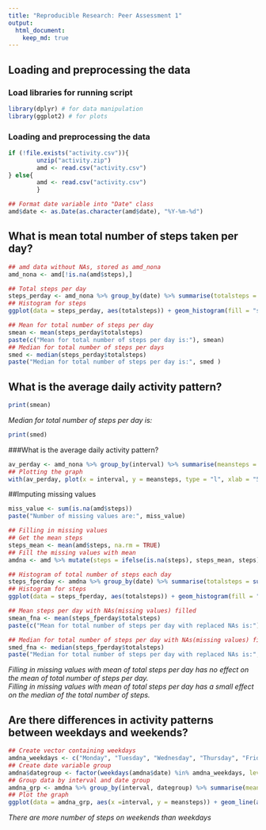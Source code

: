 ```yaml
---
title: "Reproducible Research: Peer Assessment 1"
output: 
  html_document:
    keep_md: true
---
```



## Loading and preprocessing the data  
### Load libraries for running script
```r
library(dplyr) # for data manipulation
library(ggplot2) # for plots
```

### Loading and preprocessing the data
```r
if (!file.exists("activity.csv")){
        unzip("activity.zip")
        amd <- read.csv("activity.csv")
} else{
        amd <- read.csv("activity.csv")
        }

## Format date variable into "Date" class
amd$date <- as.Date(as.character(amd$date), "%Y-%m-%d")
```


## What is mean total number of steps taken per day?
```r
## amd data without NAs, stored as amd_nona
amd_nona <- amd[!is.na(amd$steps),]

## Total steps per day
steps_perday <- amd_nona %>% group_by(date) %>% summarise(totalsteps = sum(steps))
## Histogram for steps
ggplot(data = steps_perday, aes(totalsteps)) + geom_histogram(fill = "seagreen", binwidth = 3000, color = "turquoise")

## Mean for total number of steps per day
smean <- mean(steps_perday$totalsteps)
paste(c("Mean for total number of steps per day is:"), smean)
## Median for total number of steps per days
smed <- median(steps_perday$totalsteps)
paste("Median for total number of steps per day is:", smed )
```


## What is the average daily activity pattern?
```r
print(smean)
```
*Median for total number of steps per day is: * 
```r
print(smed)
```

###What is the average daily activity pattern?
```r
av_perday <- amd_nona %>% group_by(interval) %>% summarise(meansteps = mean(steps))
## Plotting the graph
with(av_perday, plot(x = interval, y = meansteps, type = "l", xlab = "5 min interval", ylab = "Average number of steps"))
```


##Imputing missing values
```r
miss_value <- sum(is.na(amd$steps))
paste("Number of missing values are:", miss_value)

## Filling in missing values
## Get the mean steps
steps_mean <- mean(amd$steps, na.rm = TRUE)
## Fill the missing values with mean
amdna <- amd %>% mutate(steps = ifelse(is.na(steps), steps_mean, steps))

## Histogram of total number of steps each day
steps_fperday <- amdna %>% group_by(date) %>% summarise(totalsteps = sum(steps))
## Histogram for steps
ggplot(data = steps_fperday, aes(totalsteps)) + geom_histogram(fill = "rosybrown", binwidth = 3000, color = "violetred")

## Mean steps per day with NAs(missing values) filled
smean_fna <- mean(steps_fperday$totalsteps)
paste(c("Mean for total number of steps per day with replaced NAs is:"), smean_fna)

## Median for total number of steps per day with NAs(missing values) filled
smed_fna <- median(steps_fperday$totalsteps)
paste("Median for total number of steps per day with replaced NAs is:", smed_fna)
```
*Filling in missing values with mean of total steps per day has no effect on the mean of total number of steps per day.*  
*Filling in missing values with mean of total steps per day has a small effect on the median of the total number of steps.*  


## Are there differences in activity patterns between weekdays and weekends?
```r
## Create vector containing weekdays
amdna_weekdays <- c("Monday", "Tuesday", "Wednesday", "Thursday", "Friday")
## Create date variable group
amdna$dategroup <- factor(weekdays(amdna$date) %in% amdna_weekdays, levels = c(TRUE, FALSE), labels = c("weekday", "weekend"))
## Group data by interval and date group 
amdna_grp <- amdna %>% group_by(interval, dategroup) %>% summarise(meansteps = mean(steps))
## Plot the graph
ggplot(data = amdna_grp, aes(x =interval, y = meansteps)) + geom_line(aes(color = dategroup)) + facet_grid(rows = vars(dategroup))
```

*There are more number of steps on weekends than weekdays*